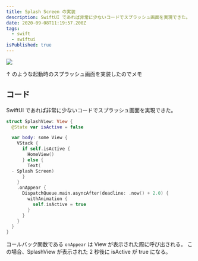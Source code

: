 ```yaml
---
title: Splash Screen の実装
description: SwiftUI であれば非常に少ないコードでスプラッシュ画面を実現できた。
date: 2020-09-08T11:19:57.200Z
tags:
  - swift
  - swiftui
isPublished: true
---
```


![](/2020-09-08-20-36-00.gif)

↑ のような起動時のスプラッシュ画面を実装したのでメモ

## コード

SwiftUI であれば非常に少ないコードでスプラッシュ画面を実現できた。

```swift
struct SplashView: View {
  @State var isActive = false

  var body: some View {
    VStack {
      if self.isActive {
        HomeView()
      } else {
        Text(
  - Splash Screen)
      }
    }
    .onAppear {
      DispatchQueue.main.asyncAfter(deadline: .now() + 2.0) {
        withAnimation {
          self.isActive = true
        }
      }
    }
  }
}
```

コールバック関数である `onAppear` は View が表示された際に呼び出される。
この場合、SplashView が表示された 2 秒後に isActive が true になる。
